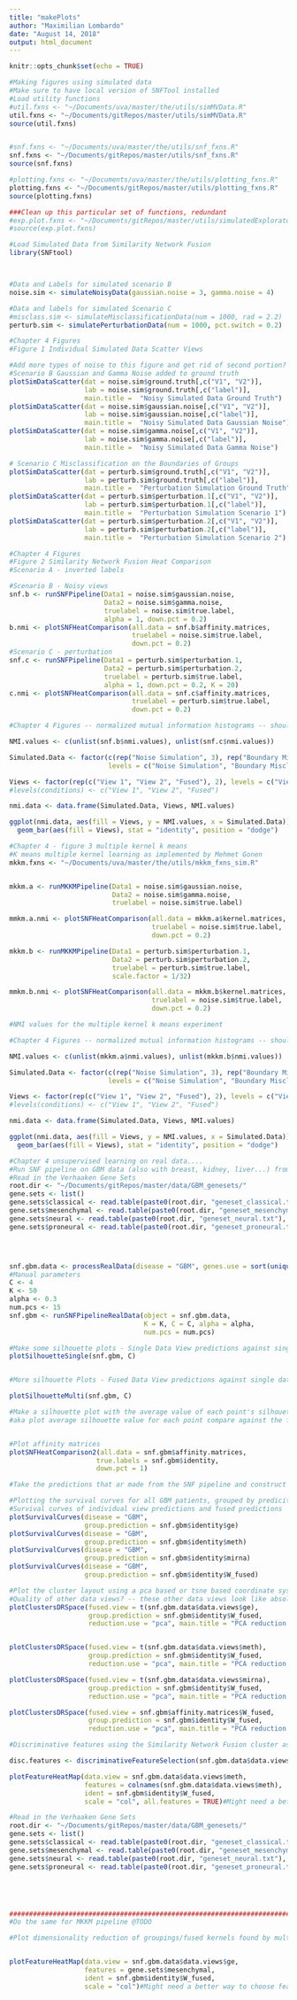 ```yaml
---
title: "makePlots"
author: "Maximilian Lombardo"
date: "August 14, 2018"
output: html_document
---
```


```r
knitr::opts_chunk$set(echo = TRUE)
```

```r
#Making figures using simulated data
#Make sure to have local version of SNFTool installed
#Load utility functions
#util.fxns <- "~/Documents/uva/master/the/utils/simMVData.R" 
util.fxns <- "~/Documents/gitRepos/master/utils/simMVData.R"
source(util.fxns)


#snf.fxns <- "~/Documents/uva/master/the/utils/snf_fxns.R"
snf.fxns <- "~/Documents/gitRepos/master/utils/snf_fxns.R"
source(snf.fxns)

#plotting.fxns <- "~/Documents/uva/master/the/utils/plotting_fxns.R"
plotting.fxns <- "~/Documents/gitRepos/master/utils/plotting_fxns.R"
source(plotting.fxns)

###Clean up this particular set of functions, redundant
#exp.plot.fxns <- "~/Documents/gitRepos/master/utils/simulatedExploratoryPlots.R"
#source(exp.plot.fxns)
```

```r
#Load Simulated Data from Similarity Network Fusion
library(SNFtool)



#Data and Labels for simulated scenario B
noise.sim <- simulateNoisyData(gaussian.noise = 3, gamma.noise = 4)

#Data and labels for simulated Scenario C
#misclass.sim <- simulateMisclassificationData(num = 1000, rad = 2.2)
perturb.sim <- simulatePerturbationData(num = 1000, pct.switch = 0.2)
```


```r
#Chapter 4 Figures
#Figure 1 Individual Simulated Data Scatter Views

#Add more types of noise to this figure and get rid of second portion?
#Scenario B Gaussian and Gamma Noise added to ground truth
plotSimDataScatter(dat = noise.sim$ground.truth[,c("V1", "V2")],
                   lab = noise.sim$ground.truth[,c("label")],
                   main.title =  "Noisy Simulated Data Ground Truth")
plotSimDataScatter(dat = noise.sim$gaussian.noise[,c("V1", "V2")],
                   lab = noise.sim$gaussian.noise[,c("label")],
                   main.title =  "Noisy Simulated Data Gaussian Noise")
plotSimDataScatter(dat = noise.sim$gamma.noise[,c("V1", "V2")],
                   lab = noise.sim$gamma.noise[,c("label")],
                   main.title =  "Noisy Simulated Data Gamma Noise")

# Scenario C Misclassification on the Boundaries of Groups
plotSimDataScatter(dat = perturb.sim$ground.truth[,c("V1", "V2")],
                   lab = perturb.sim$ground.truth[,c("label")],
                   main.title =  "Perturbation Simulation Ground Truth")
plotSimDataScatter(dat = perturb.sim$perturbation.1[,c("V1", "V2")],
                   lab = perturb.sim$perturbation.1[,c("label")],
                   main.title =  "Perturbation Simulation Scenario 1")
plotSimDataScatter(dat = perturb.sim$perturbation.2[,c("V1", "V2")],
                   lab = perturb.sim$perturbation.2[,c("label")],
                   main.title =  "Perturbation Simulation Scenario 2")

```



```r
#Chapter 4 Figures
#Figure 2 Similarity Network Fusion Heat Comparison
#Scenario A - inverted labels

#Scenario B - Noisy views
snf.b <- runSNFPipeline(Data1 = noise.sim$gaussian.noise,
                        Data2 = noise.sim$gamma.noise,
                        truelabel = noise.sim$true.label,
                        alpha = 1, down.pct = 0.2)
b.nmi <- plotSNFHeatComparison(all.data = snf.b$affinity.matrices,
                               truelabel = noise.sim$true.label,
                               down.pct = 0.2)
#Scenario C - perturbation
snf.c <- runSNFPipeline(Data1 = perturb.sim$perturbation.1,
                        Data2 = perturb.sim$perturbation.2,
                        truelabel = perturb.sim$true.label,
                        alpha = 1, down.pct = 0.2, K = 20)
c.nmi <- plotSNFHeatComparison(all.data = snf.c$affinity.matrices,
                               truelabel = perturb.sim$true.label,
                               down.pct = 0.2)

```

```r
#Chapter 4 Figures -- normalized mutual information histograms -- should I add multiple kernel learning here?

NMI.values <- c(unlist(snf.b$nmi.values), unlist(snf.c$nmi.values))

Simulated.Data <- factor(c(rep("Noise Simulation", 3), rep("Boundary Misclassification", 3)),
                         levels = c("Noise Simulation", "Boundary Misclassification"))

Views <- factor(rep(c("View 1", "View 2", "Fused"), 2), levels = c("View 1", "View 2", "Fused"))
#levels(conditions) <- c("View 1", "View 2", "Fused")

nmi.data <- data.frame(Simulated.Data, Views, NMI.values)

ggplot(nmi.data, aes(fill = Views, y = NMI.values, x = Simulated.Data)) +
  geom_bar(aes(fill = Views), stat = "identity", position = "dodge")

```


```r
#Chapter 4 - figure 3 multiple kernel k means
#K means multiple kernel learning as implemented by Mehmet Gonen
mkkm.fxns <- "~/Documents/uva/master/the/utils/mkkm_fxns_sim.R"


mkkm.a <- runMKKMPipeline(Data1 = noise.sim$gaussian.noise,
                          Data2 = noise.sim$gamma.noise,
                          truelabel = noise.sim$true.label)

mmkm.a.nmi <- plotSNFHeatComparison(all.data = mkkm.a$kernel.matrices,
                                    truelabel = noise.sim$true.label,
                                    down.pct = 0.2)

mkkm.b <- runMKKMPipeline(Data1 = perturb.sim$perturbation.1,
                          Data2 = perturb.sim$perturbation.2,
                          truelabel = perturb.sim$true.label,
                          scale.factor = 1/32)

mmkm.b.nmi <- plotSNFHeatComparison(all.data = mkkm.b$kernel.matrices,
                                    truelabel = noise.sim$true.label,
                                    down.pct = 0.2)


```

```r
#NMI values for the multiple kernel k means experiment

#Chapter 4 Figures -- normalized mutual information histograms -- should I add multiple kernel learning here?

NMI.values <- c(unlist(mkkm.a$nmi.values), unlist(mkkm.b$nmi.values))

Simulated.Data <- factor(c(rep("Noise Simulation", 3), rep("Boundary Misclassification", 3)),
                         levels = c("Noise Simulation", "Boundary Misclassification"))

Views <- factor(rep(c("View 1", "View 2", "Fused"), 2), levels = c("View 1", "View 2", "Fused"))
#levels(conditions) <- c("View 1", "View 2", "Fused")

nmi.data <- data.frame(Simulated.Data, Views, NMI.values)

ggplot(nmi.data, aes(fill = Views, y = NMI.values, x = Simulated.Data)) +
  geom_bar(aes(fill = Views), stat = "identity", position = "dodge")

```


```r
#Chapter 4 unsupervised learning on real data....
#Run SNF pipeline on GBM data (also with breast, kidney, liver...) from paper
#Read in the Verhaaken Gene Sets
root.dir <- "~/Documents/gitRepos/master/data/GBM_genesets/"
gene.sets <- list()
gene.sets$classical <- read.table(paste0(root.dir, "geneset_classical.txt"), stringsAsFactors = FALSE)$V1
gene.sets$mesenchymal <- read.table(paste0(root.dir, "geneset_mesenchymal.txt"), stringsAsFactors = FALSE)$V1
gene.sets$neural <- read.table(paste0(root.dir, "geneset_neural.txt"), stringsAsFactors = FALSE)$V1
gene.sets$proneural <- read.table(paste0(root.dir, "geneset_proneural.txt"), stringsAsFactors = FALSE)$V1




snf.gbm.data <- processRealData(disease = "GBM", genes.use = sort(unique(unlist(gene.sets))))
#Manual parameters
C <- 4
K <- 50
alpha <- 0.3
num.pcs <- 15
snf.gbm <- runSNFPipelineRealData(object = snf.gbm.data,
                                  K = K, C = C, alpha = alpha,
                                  num.pcs = num.pcs)

#Make some silhouette plots - Single Data View predictions against single data view distances package these silhouette plots up!
plotSilhouetteSingle(snf.gbm, C)


#More silhouette Plots - Fused Data View predictions against single data view distances --- 

plotSilhouetteMulti(snf.gbm, C)

#Make a silhouette plot with the average value of each point's silhouette value for each data type
#aka plot average silhouette value for each point compare against the fused affinity matrix


#Plot affinity matrices 
plotSNFHeatComparison2(all.data = snf.gbm$affinity.matrices,
                      true.labels = snf.gbm$identity,
                      down.pct = 1)

#Take the predictions that ar made from the SNF pipeline and construct survival curves from the fused predictions

#Plotting the survival curves for all GBM patients, grouped by predicitions made from the Similarity Network Fusion approach vs groupings for single dataviews??
#Survival curves of individual view predictions and fused predictions
plotSurvivalCurves(disease = "GBM",
                   group.prediction = snf.gbm$identity$ge)
plotSurvivalCurves(disease = "GBM",
                   group.prediction = snf.gbm$identity$meth)
plotSurvivalCurves(disease = "GBM",
                   group.prediction = snf.gbm$identity$mirna)
plotSurvivalCurves(disease = "GBM",
                   group.prediction = snf.gbm$identity$W_fused)

#Plot the cluster layout using a pca based or tsne based coordinate system...
#Quality of other data views? -- these other data views look like absolute trash...
plotClustersDRSpace(fused.view = t(snf.gbm.data$data.views$ge),
                    group.prediction = snf.gbm$identity$W_fused,
                    reduction.use = "pca", main.title = "PCA reduction of Gene Expression Matrix")


plotClustersDRSpace(fused.view = t(snf.gbm.data$data.views$meth),
                    group.prediction = snf.gbm$identity$W_fused,
                    reduction.use = "pca", main.title = "PCA reduction of Meth Matrix")

plotClustersDRSpace(fused.view = t(snf.gbm.data$data.views$mirna),
                    group.prediction = snf.gbm$identity$W_fused,
                    reduction.use = "pca", main.title = "PCA reduction of miRNA Matrix")

plotClustersDRSpace(fused.view = snf.gbm$affinity.matrices$W_fused,
                    group.prediction = snf.gbm$identity$W_fused,
                    reduction.use = "pca", main.title = "PCA reduction of fused Matrix")

#Discriminative features using the Similarity Network Fusion cluster assignments

disc.features <- discriminativeFeatureSelection(snf.gbm.data$data.views, gene.sets$classical)

plotFeatureHeatMap(data.view = snf.gbm.data$data.views$meth,
                   features = colnames(snf.gbm.data$data.views$meth),
                   ident = snf.gbm$identity$W_fused,
                   scale = "col", all.features = TRUE)#Might need a better way to choose features

#Read in the Verhaaken Gene Sets
root.dir <- "~/Documents/gitRepos/master/data/GBM_genesets/"
gene.sets <- list()
gene.sets$classical <- read.table(paste0(root.dir, "geneset_classical.txt"), stringsAsFactors = FALSE)$V1
gene.sets$mesenchymal <- read.table(paste0(root.dir, "geneset_mesenchymal.txt"), stringsAsFactors = FALSE)$V1
gene.sets$neural <- read.table(paste0(root.dir, "geneset_neural.txt"), stringsAsFactors = FALSE)$V1
gene.sets$proneural <- read.table(paste0(root.dir, "geneset_proneural.txt"), stringsAsFactors = FALSE)$V1





######################################################################################################
#Do the same for MKKM pipeline @TODO

```


```r

#Plot dimensionality reduction of groupings/fused kernels found by multiple kernel K means...


plotFeatureHeatMap(data.view = snf.gbm.data$data.views$ge,
                   features = gene.sets$mesenchymal,
                   ident = snf.gbm$identity$W_fused,
                   scale = "col")#Might need a better way to choose features



```
